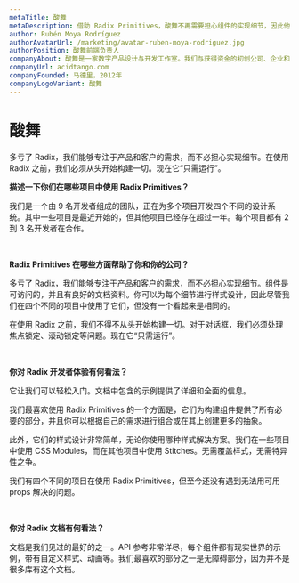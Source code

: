 ```yaml
---
metaTitle: 酸舞
metaDescription: 借助 Radix Primitives，酸舞不再需要担心组件的实现细节，因此他们可以专注于产品及客户的需求。
author: Rubén Moya Rodríguez
authorAvatarUrl: /marketing/avatar-ruben-moya-rodriguez.jpg
authorPosition: 酸舞前端负责人
companyAbout: 酸舞是一家数字产品设计与开发工作室。我们与获得资金的初创公司、企业和风险投资商合作，交付改变行业的数字产品。
companyUrl: acidtango.com
companyFounded: 马德里，2012年
companyLogoVariant: 酸舞
---
```


# 酸舞

<HeroQuote>
	多亏了 Radix，我们能够专注于产品和客户的需求，而不必担心实现细节。在使用 Radix 之前，我们必须从头开始构建一切。现在它“只需运行”。
</HeroQuote>

**描述一下你们在哪些项目中使用 Radix Primitives？**

我们是一个由 9 名开发者组成的团队，正在为多个项目开发四个不同的设计系统。其中一些项目是最近开始的，但其他项目已经存在超过一年。每个项目都有 2 到 3 名开发者在合作。

<br />

**Radix Primitives 在哪些方面帮助了你和你的公司？**

多亏了 Radix，我们能够专注于产品和客户的需求，而不必担心实现细节。组件是可访问的，并且有良好的文档资料。你可以为每个细节进行样式设计，因此尽管我们在四个不同的项目中使用了它们，但没有一个看起来是相同的。

在使用 Radix 之前，我们不得不从头开始构建一切。对于对话框，我们必须处理焦点锁定、滚动锁定等问题。现在它“只需运行”。

<br />

**你对 Radix 开发者体验有何看法？**

它让我们可以轻松入门。文档中包含的示例提供了详细和全面的信息。

我们最喜欢使用 Radix Primitives 的一个方面是，它们为构建组件提供了所有必要的部分，并且你可以根据自己的需求进行组合或在其上创建更多的抽象。

此外，它们的样式设计非常简单，无论你使用哪种样式解决方案。我们在一些项目中使用 CSS Modules，而在其他项目中使用 Stitches。无需覆盖样式，无需特异性之争。

我们有四个不同的项目在使用 Radix Primitives，但至今还没有遇到无法用可用 props 解决的问题。

<br />

**你对 Radix 文档有何看法？**

文档是我们见过的最好的之一。API 参考非常详尽，每个组件都有现实世界的示例，带有自定义样式、动画等。我们最喜欢的部分之一是无障碍部分，因为并不是很多库有这个文档。